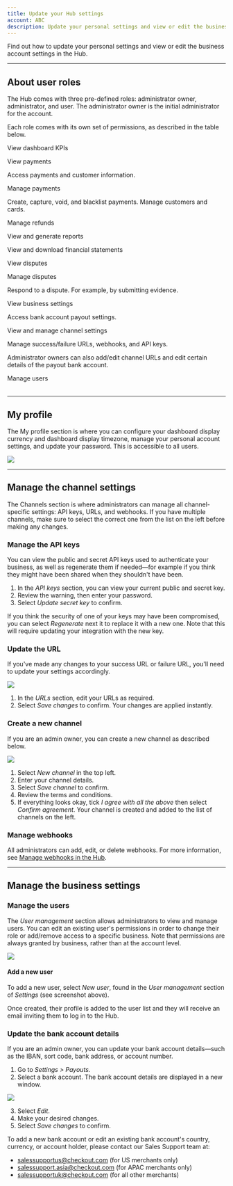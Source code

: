 ```yaml
---
title: Update your Hub settings
account: ABC
description: Update your personal settings and view or edit the business account settings.
---
```


Find out how to update your personal settings and view or edit the business account settings in the Hub.

---

## About user roles

The Hub comes with three pre-defined roles: administrator owner, administrator, and user. The administrator owner is the initial administrator for the account.

Each role comes with its own set of permissions, as described in the table below.

<Table>
<TableHead headers={['Permission', 'Administrator Owner', 'Administrator', 'User']} />
<TableBody>

<TableRow>
<TableCell>

View dashboard KPIs

</TableCell>
<TableCell>

<Tic type="check" />

</TableCell>

<TableCell>

<Tic type="check" />

</TableCell>
<TableCell>

<Tic type="check" />

</TableCell>
</TableRow>

<TableRow>
<TableCell>

View payments

<InfoBox>

Access payments and customer information.

</InfoBox>

</TableCell>
<TableCell>

<Tic type="check" />

</TableCell>

<TableCell>

<Tic type="check" />

</TableCell>
<TableCell>

<Tic type="check" />

</TableCell>
</TableRow>

<TableRow>
<TableCell>

Manage payments

<InfoBox>

Create, capture, void, and blacklist payments. Manage customers and cards.

</InfoBox>

</TableCell>
<TableCell>

<Tic type="check" />

</TableCell>

<TableCell>

<Tic type="check" />

</TableCell>
<TableCell>

<Tic type="error" />

</TableCell>
</TableRow>

<TableRow>
<TableCell>

Manage refunds

</TableCell>
<TableCell>

<Tic type="check" />

</TableCell>

<TableCell>

<Tic type="check" />

</TableCell>
<TableCell>

<Tic type="error" />

</TableCell>
</TableRow>

<TableRow>
<TableCell>

View and generate reports

</TableCell>
<TableCell>

<Tic type="check" />

</TableCell>

<TableCell>

<Tic type="check" />

</TableCell>
<TableCell>

<Tic type="check" />

</TableCell>
</TableRow>

<TableRow>
<TableCell>

View and download financial statements

</TableCell>
<TableCell>

<Tic type="check" />

</TableCell>

<TableCell>

<Tic type="check" />

</TableCell>
<TableCell>

<Tic type="check" />

</TableCell>
</TableRow>

<TableRow>
<TableCell>

View disputes

</TableCell>
<TableCell>

<Tic type="check" />

</TableCell>

<TableCell>

<Tic type="check" />

</TableCell>
<TableCell>

<Tic type="check" />

</TableCell>
</TableRow>

<TableRow>
<TableCell>

Manage disputes

<InfoBox>

Respond to a dispute. For example, by submitting evidence.

</InfoBox>

</TableCell>
<TableCell>

<Tic type="check" />

</TableCell>

<TableCell>

<Tic type="check" />

</TableCell>
<TableCell>

<Tic type="error" />

</TableCell>
</TableRow>

<TableRow>
<TableCell>

View business settings

<InfoBox>

Access bank account payout settings.

</InfoBox>

</TableCell>
<TableCell>

<Tic type="check" />

</TableCell>

<TableCell>

<Tic type="check" />

</TableCell>
<TableCell>

<Tic type="error" />

</TableCell>
</TableRow>

<TableRow>
<TableCell>

View and manage channel settings

<InfoBox>

Manage success/failure URLs, webhooks, and API keys.

</InfoBox>

</TableCell>
<TableCell>

<Tic type="check" />
<InfoBox>

Administrator owners can also add/edit channel URLs and edit certain details of the payout bank account.

</InfoBox>

</TableCell>

<TableCell>

<Tic type="check" />

</TableCell>
<TableCell>

<Tic type="error" />

</TableCell>
</TableRow>

<TableRow>
<TableCell>

Manage users

</TableCell>
<TableCell>

<Tic type="check" />

</TableCell>

<TableCell>

<Tic type="check" />

</TableCell>
<TableCell>

<Tic type="error" />

</TableCell>
</TableRow>

</TableBody>
</Table>

---

## My profile

The My profile section is where you can configure your dashboard display currency and dashboard display timezone, manage your personal account settings, and update your password. This is accessible to all users. 

<img src="/docs/TheHub/UpdateYourHubSettings/1-my-profile.png" />

--- 

## Manage the channel settings

The Channels section is where administrators can manage all channel-specific settings: API keys, URLs, and webhooks. If you have multiple channels, make sure to select the correct one from the list on the left before making any changes.

### Manage the API keys

You can view the public and secret API keys used to authenticate your business, as well as regenerate them if needed—for example if you think they might have been shared when they shouldn't have been.

1.  In the _API keys_ section, you can view your current public and secret key.
2.  Review the warning, then enter your password.
3.  Select _Update secret key_ to confirm.

<TipBox variant="note" >

If you think the security of one of your keys may have been compromised, you can select _Regenerate_ next it to replace it with a new one. Note that this will require updating your integration with the new key.

</TipBox >

### Update the URL

If you've made any changes to your success URL or failure URL, you'll need to update your settings accordingly.

<img src="/docs/TheHub/UpdateYourHubSettings/2-channel-settings.png" withFullscreenPreview />

1.  In the _URLs_ section, edit your URLs as required.
2.  Select _Save changes_ to confirm. Your changes are applied instantly.

### Create a new channel

If you are an admin owner, you can create a new channel as described below.

<img src="/docs/TheHub/UpdateYourHubSettings/3-channel-settings2.png" withFullscreenPreview />

1.  Select _New channel_ in the top left.
2.  Enter your channel details.
3.  Select _Save channel_ to confirm.
4.  Review the terms and conditions.
5.  If everything looks okay, tick _I agree with all the above_ then select _Confirm agreement_. Your channel is created and added to the list of channels on the left.

### Manage webhooks

All administrators can add, edit, or delete webhooks. For more information, see [Manage webhooks in the Hub](/display/DOCS/Manage+webhooks).

---

## Manage the business settings

### Manage the users

The _User management_ section allows administrators to view and manage users. You can edit an existing user's permissions in order to change their role or add/remove access to a specific business. Note that permissions are always granted by business, rather than at the account level.

<img maxWidth={543} src="/docs/TheHub/UpdateYourHubSettings/4-user-management.png" withFullscreenPreview />

#### Add a new user

To add a new user, select _New user_, found in the _User management_ section of _Settings_ (see screenshot above).

Once created, their profile is added to the user list and they will receive an email inviting them to log in to the Hub.

### Update the bank account details

If you are an admin owner, you can update your bank account details—such as the IBAN, sort code, bank address, or account number.

1.  Go to _Settings > Payouts._
2.  Select a bank account. The bank account details are displayed in a new window.

<img maxWidth={543} src="/docs/TheHub/UpdateYourHubSettings/5-add-user.png" withFullscreenPreview />

3. Select _Edit_.  
4. Make your desired changes.   
5. Select _Save changes_ to confirm.

<TipBox variant="info">

To add a new bank account or edit an existing bank account's country, currency, or account holder, please contact our Sales Support team at:

*   [salessupportus@checkout.com](mailto:salessupportus@checkout.com) (for US merchants only)
*   [salessupport.asia@checkout.com](mailto:salessupport.asia@checkout.com) (for APAC merchants only)
*   [salessupportuk@checkout.com](mailto:salessupportuk@checkout.com) (for all other merchants)

</TipBox>





